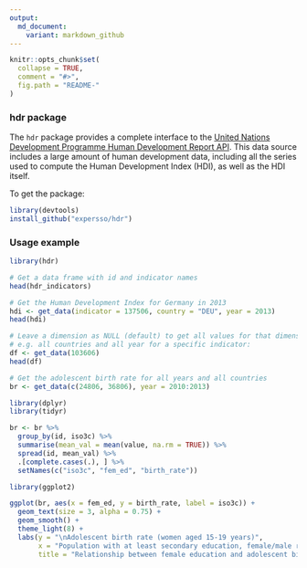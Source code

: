 ```yaml
---
output:
  md_document:
    variant: markdown_github
---
```


```r
knitr::opts_chunk$set(
  collapse = TRUE,
  comment = "#>",
  fig.path = "README-"
)
```

### hdr package

The `hdr` package provides a complete interface to the [United Nations Development Programme Human Development Report API](hdr.undp.org). This data source includes a large amount 
of human development data, including all the series used to compute the 
Human Development Index (HDI), as well as the HDI itself.

To get the package:
```r
library(devtools)
install_github("expersso/hdr")
```

### Usage example

```r
library(hdr)

# Get a data frame with id and indicator names
head(hdr_indicators)

# Get the Human Development Index for Germany in 2013
hdi <- get_data(indicator = 137506, country = "DEU", year = 2013)
head(hdi)

# Leave a dimension as NULL (default) to get all values for that dimension
# e.g. all countries and all year for a specific indicator:
df <- get_data(103606)
head(df)

# Get the adolescent birth rate for all years and all countries
br <- get_data(c(24806, 36806), year = 2010:2013)

library(dplyr)
library(tidyr)

br <- br %>% 
  group_by(id, iso3c) %>% 
  summarise(mean_val = mean(value, na.rm = TRUE)) %>% 
  spread(id, mean_val) %>% 
  .[complete.cases(.), ] %>% 
  setNames(c("iso3c", "fem_ed", "birth_rate"))

library(ggplot2)

ggplot(br, aes(x = fem_ed, y = birth_rate, label = iso3c)) +
  geom_text(size = 3, alpha = 0.75) +
  geom_smooth() +
  theme_light(8) +
  labs(y = "\nAdolescent birth rate (women aged 15-19 years)",
       x = "Population with at least secondary education, female/male ratio\n",
       title = "Relationship between female education and adolescent birth rate (2010-2013 means)")
```

